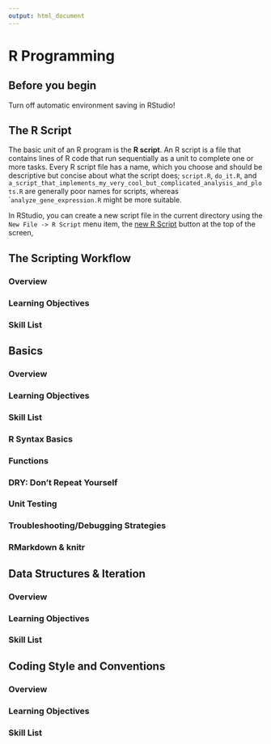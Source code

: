 ```yaml
---
output: html_document
---
```


# R Programming

## Before you begin

Turn off automatic environment saving in RStudio!

## The R Script {#prog-the-r-script}

The basic unit of an R program is the **R script**. An R script is a file that
contains lines of R code that run sequentially as a unit to complete one or more
tasks. Every R script file has a name, which you choose and should be descriptive
but concise about what the script does; ``script.R``, ``do_it.R``, and
``a_script_that_implements_my_very_cool_but_complicated_analysis_and_plots.R``
are generally poor names for scripts, whereas ``analyze_gene_expression.R`
might be more suitable.

In RStudio, you can create a new script file in the current directory using the
`New File -> R Script` menu item, the [new R Script](foo) button at the top of the
screen, 

## The Scripting Workflow {#prog-workflow}

### Overview

### Learning Objectives

### Skill List

## Basics {#prog-basics}

### Overview

### Learning Objectives

### Skill List

### R Syntax Basics

### Functions

### DRY: Don't Repeat Yourself

### Unit Testing

### Troubleshooting/Debugging Strategies

### RMarkdown & knitr

## Data Structures & Iteration {#prog-struct}

### Overview

### Learning Objectives

### Skill List

## Coding Style and Conventions {#prog-style}

### Overview

### Learning Objectives

### Skill List
